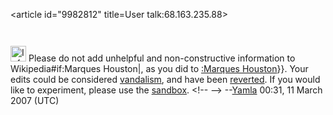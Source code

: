 <article id="9982812" title=User talk:68.163.235.88>
	<talkpage id="9982812" title="User talk:68.163.235.88">
[[Image:Information.svg|25px]] Please do not add unhelpful and non-constructive information to Wikipedia{{{{{subst|}}}#if:Marques Houston|, as you did to [[:Marques Houston]]}}. Your edits could be considered [[Wikipedia:Vandalism|vandalism]], and have been [[Help:Reverting|reverted]]. If you would like to experiment, please use the [[Wikipedia:Sandbox|sandbox]]. {{{2|Thank you.}}}&lt;!-- {{uw-vandalism2}} --&gt; --[[User:Yamla|Yamla]] 00:31, 11 March 2007 (UTC)
	</talkpage>
</article>